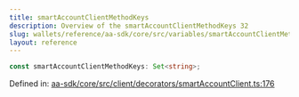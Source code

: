 ```yaml
---
title: smartAccountClientMethodKeys
description: Overview of the smartAccountClientMethodKeys 32
slug: wallets/reference/aa-sdk/core/src/variables/smartAccountClientMethodKeys
layout: reference
---
```


```ts
const smartAccountClientMethodKeys: Set<string>;
```

Defined in: [aa-sdk/core/src/client/decorators/smartAccountClient.ts:176](https://github.com/alchemyplatform/aa-sdk/blob/923a52171f7246172caf350853843e6680197da9/aa-sdk/core/src/client/decorators/smartAccountClient.ts#L176)
